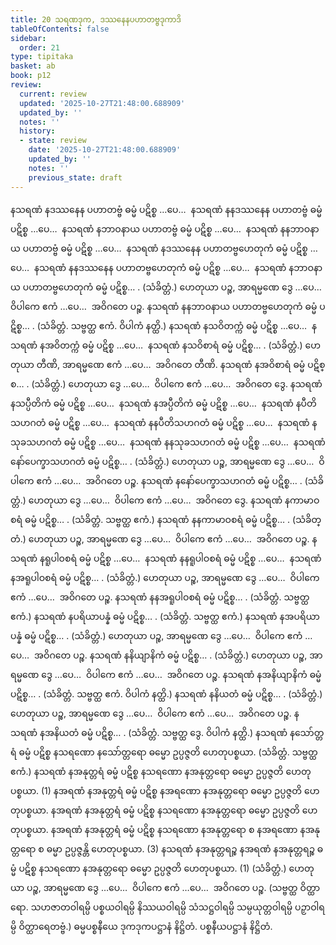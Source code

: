 ```yaml
---
title: 20 သရဏဒုက, ဒဿနေနပဟာတဗ္ဗဒုကာဒိ
tableOfContents: false
sidebar:
  order: 21
type: tipitaka
basket: ab
book: p12
review:
  current: review
  updated: '2025-10-27T21:48:00.688909'
  updated_by: ''
  notes: ''
  history:
  - state: review
    date: '2025-10-27T21:48:00.688909'
    updated_by: ''
    notes: ''
    previous_state: draft
---
```



<ReviewStatus review={frontmatter.review} showDetails={true} />

<HypothesisAnnotation frontmatter={frontmatter} />

<DynamicBreadcrumb />

<Division number="54" book="p12" e="ch" v="40" p="171">

<Paragraph number="189" book="p12">
နသရဏံ နဒဿနေန ပဟာတဗ္ဗံ ဓမ္မံ ပဋိစ္စ …ပေ…  နသရဏံ နနဒဿနေန ပဟာတဗ္ဗံ ဓမ္မံ ပဋိစ္စ …ပေ…  နသရဏံ နဘာဝနာယ ပဟာတဗ္ဗံ ဓမ္မံ ပဋိစ္စ …ပေ…  နသရဏံ နနဘာဝနာယ ပဟာတဗ္ဗံ ဓမ္မံ ပဋိစ္စ …ပေ…  နသရဏံ နဒဿနေန ပဟာတဗ္ဗဟေတုကံ ဓမ္မံ ပဋိစ္စ …ပေ…  နသရဏံ နနဒဿနေန ပဟာတဗ္ဗဟေတုကံ ဓမ္မံ ပဋိစ္စ …ပေ…  နသရဏံ နဘာဝနာယ ပဟာတဗ္ဗဟေတုကံ ဓမ္မံ ပဋိစ္စ… . (သံခိတ္တံ.) ဟေတုယာ ပဉ္စ, အာရမ္မဏေ ဒွေ …ပေ…  ဝိပါကေ ဧကံ …ပေ…  အဝိဂတေ ပဉ္စ.
</Paragraph>

<Paragraph number="190" book="p12">
နသရဏံ နနဘာဝနာယ ပဟာတဗ္ဗဟေတုကံ ဓမ္မံ ပဋိစ္စ… . (သံခိတ္တံ. သဗ္ဗတ္ထ ဧကံ. ဝိပါကံ နတ္ထိ.)
</Paragraph>

</Division>
<Division number="55" book="p12" e="ch" v="40" p="171">

<Paragraph number="191" book="p12">
နသရဏံ နသဝိတက္ကံ ဓမ္မံ ပဋိစ္စ …ပေ…  နသရဏံ နအဝိတက္ကံ ဓမ္မံ ပဋိစ္စ …ပေ…  နသရဏံ နသဝိစာရံ ဓမ္မံ ပဋိစ္စ… . (သံခိတ္တံ.) ဟေတုယာ တီဏိ, အာရမ္မဏေ ဧကံ …ပေ…  အဝိဂတေ တီဏိ.
</Paragraph>

<Paragraph number="192" book="p12">
နသရဏံ နအဝိစာရံ ဓမ္မံ ပဋိစ္စ… . (သံခိတ္တံ.) ဟေတုယာ ဒွေ …ပေ…  ဝိပါကေ ဧကံ …ပေ…  အဝိဂတေ ဒွေ.
</Paragraph>

</Division>
<Division number="56" book="p12" e="ch" v="40" p="171">

<Paragraph number="193" book="p12">
နသရဏံ နသပ္ပီတိကံ ဓမ္မံ ပဋိစ္စ …ပေ…  နသရဏံ နအပ္ပီတိကံ ဓမ္မံ ပဋိစ္စ …ပေ…  နသရဏံ နပီတိသဟဂတံ ဓမ္မံ ပဋိစ္စ …ပေ…  နသရဏံ နနပီတိသဟဂတံ ဓမ္မံ ပဋိစ္စ …ပေ…  နသရဏံ နသုခသဟဂတံ ဓမ္မံ ပဋိစ္စ …ပေ…  နသရဏံ နနသုခသဟဂတံ ဓမ္မံ ပဋိစ္စ …ပေ…  နသရဏံ နော်ပေက္ခာသဟဂတံ ဓမ္မံ ပဋိစ္စ… . (သံခိတ္တံ.)
</Paragraph>

<Paragraph number="194" book="p12">
ဟေတုယာ ပဉ္စ, အာရမ္မဏေ ဒွေ …ပေ…  ဝိပါကေ ဧကံ …ပေ…  အဝိဂတေ ပဉ္စ.
</Paragraph>

</Division>
<Division number="57" book="p12" e="ch" v="40" p="172">

<Paragraph number="195" book="p12">
နသရဏံ နနော်ပေက္ခာသဟဂတံ ဓမ္မံ ပဋိစ္စ… . (သံခိတ္တံ.) ဟေတုယာ ဒွေ …ပေ…  ဝိပါကေ ဧကံ …ပေ…  အဝိဂတေ ဒွေ.
</Paragraph>

<Paragraph number="196" book="p12">
နသရဏံ နကာမာဝစရံ ဓမ္မံ ပဋိစ္စ… . (သံခိတ္တံ. သဗ္ဗတ္ထ ဧကံ.)
</Paragraph>

<Paragraph number="197" book="p12">
နသရဏံ နနကာမာဝစရံ ဓမ္မံ ပဋိစ္စ… . (သံခိတ္တံ.) ဟေတုယာ ပဉ္စ, အာရမ္မဏေ ဒွေ …ပေ…  ဝိပါကေ ဧကံ …ပေ…  အဝိဂတေ ပဉ္စ.
</Paragraph>

</Division>
<Division number="58" book="p12" e="ch" v="40" p="172">

<Paragraph number="198" book="p12">
နသရဏံ နရူပါဝစရံ ဓမ္မံ ပဋိစ္စ …ပေ…  နသရဏံ နနရူပါဝစရံ ဓမ္မံ ပဋိစ္စ …ပေ…  နသရဏံ နအရူပါဝစရံ ဓမ္မံ ပဋိစ္စ… . (သံခိတ္တံ.) ဟေတုယာ ပဉ္စ, အာရမ္မဏေ ဒွေ …ပေ…  ဝိပါကေ ဧကံ …ပေ…  အဝိဂတေ ပဉ္စ.
</Paragraph>

<Paragraph number="199" book="p12">
နသရဏံ နနအရူပါဝစရံ ဓမ္မံ ပဋိစ္စ… . (သံခိတ္တံ. သဗ္ဗတ္ထ ဧကံ.)
</Paragraph>

<Paragraph number="200" book="p12">
နသရဏံ နပရိယာပန္နံ ဓမ္မံ ပဋိစ္စ… . (သံခိတ္တံ. သဗ္ဗတ္ထ ဧကံ.)
</Paragraph>

<Paragraph number="201" book="p12">
နသရဏံ နအပရိယာပန္နံ ဓမ္မံ ပဋိစ္စ… . (သံခိတ္တံ.) ဟေတုယာ ပဉ္စ, အာရမ္မဏေ ဒွေ …ပေ…  ဝိပါကေ ဧကံ …ပေ…  အဝိဂတေ ပဉ္စ.
</Paragraph>

</Division>
<Division number="59" book="p12" e="ch" v="40" p="172">

<Paragraph number="202" book="p12">
နသရဏံ နနိယျာနိကံ ဓမ္မံ ပဋိစ္စ… . (သံခိတ္တံ.) ဟေတုယာ ပဉ္စ, အာရမ္မဏေ ဒွေ …ပေ…  ဝိပါကေ ဧကံ …ပေ…  အဝိဂတေ ပဉ္စ.
</Paragraph>

<Paragraph number="203" book="p12">
နသရဏံ နအနိယျာနိကံ ဓမ္မံ ပဋိစ္စ… . (သံခိတ္တံ. သဗ္ဗတ္ထ ဧကံ. ဝိပါကံ နတ္ထိ.)
</Paragraph>

<Paragraph number="204" book="p12">
နသရဏံ နနိယတံ ဓမ္မံ ပဋိစ္စ… . (သံခိတ္တံ.) ဟေတုယာ ပဉ္စ, အာရမ္မဏေ ဒွေ …ပေ…  ဝိပါကေ ဧကံ …ပေ…  အဝိဂတေ ပဉ္စ.
</Paragraph>

<Paragraph number="205" book="p12">
နသရဏံ နအနိယတံ ဓမ္မံ ပဋိစ္စ… . (သံခိတ္တံ. သဗ္ဗတ္ထ ဒွေ. ဝိပါကံ နတ္ထိ.)
</Paragraph>

</Division>
<Division number="60" book="p12" e="ch" v="40" p="172">

<Paragraph number="206" book="p12">
နသရဏံ နသော်တ္တရံ ဓမ္မံ ပဋိစ္စ နသရဏော နသော်တ္တရော ဓမ္မော ဥပ္ပဇ္ဇတိ ဟေတုပစ္စယာ. (သံခိတ္တံ. သဗ္ဗတ္ထ ဧကံ.)
</Paragraph>

<Paragraph number="207" book="p12">
နသရဏံ နအနုတ္တရံ ဓမ္မံ ပဋိစ္စ နသရဏော နအနုတ္တရော ဓမ္မော ဥပ္ပဇ္ဇတိ ဟေတုပစ္စယာ. (1)
</Paragraph>

<Paragraph number="208" book="p12">
နအရဏံ နအနုတ္တရံ ဓမ္မံ ပဋိစ္စ နအရဏော နအနုတ္တရော ဓမ္မော ဥပ္ပဇ္ဇတိ ဟေတုပစ္စယာ. နအရဏံ နအနုတ္တရံ ဓမ္မံ ပဋိစ္စ နသရဏော နအနုတ္တရော ဓမ္မော ဥပ္ပဇ္ဇတိ ဟေတုပစ္စယာ. နအရဏံ နအနုတ္တရံ ဓမ္မံ ပဋိစ္စ နသရဏော နအနုတ္တရော စ နအရဏော နအနုတ္တရော စ ဓမ္မာ ဥပ္ပဇ္ဇန္တိ ဟေတုပစ္စယာ. (3)
</Paragraph>

<Paragraph number="209" book="p12">
နသရဏံ နအနုတ္တရဉ္စ နအရဏံ နအနုတ္တရဉ္စ ဓမ္မံ ပဋိစ္စ နသရဏော နအနုတ္တရော ဓမ္မော ဥပ္ပဇ္ဇတိ ဟေတုပစ္စယာ. (1) (သံခိတ္တံ.)
</Paragraph>

<Paragraph number="210" book="p12">
ဟေတုယာ ပဉ္စ, အာရမ္မဏေ ဒွေ …ပေ…  ဝိပါကေ ဧကံ …ပေ…  အဝိဂတေ ပဉ္စ. (သဗ္ဗတ္ထ ဝိတ္ထာရော. သဟဇာတဝါရမ္ပိ ပစ္စယဝါရမ္ပိ နိဿယဝါရမ္ပိ သံသဋ္ဌဝါရမ္ပိ သမ္ပယုတ္တဝါရမ္ပိ ပဉှာဝါရမ္ပိ ဝိတ္ထာရေတဗ္ဗံ.)

</Paragraph>
</Division>

<Paragraph number="211" type="center" book="p12">
ဓမ္မပစ္စနီယေ ဒုကဒုကပဋ္ဌာနံ နိဋ္ဌိတံ.



</Paragraph>

<Paragraph number="212" type="center" book="p12">
ပစ္စနီယပဋ္ဌာနံ နိဋ္ဌိတံ.
</Paragraph>